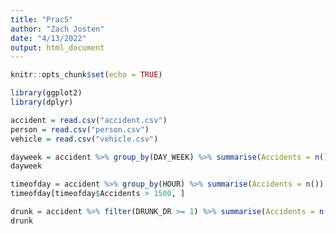 ```yaml
---
title: "Prac5"
author: "Zach Josten"
date: "4/13/2022"
output: html_document
---
```




```r
knitr::opts_chunk$set(echo = TRUE)
```

```r
library(ggplot2)
library(dplyr)

accident = read.csv("accident.csv")
person = read.csv("person.csv")
vehicle = read.csv("vehicle.csv")
```

```r
dayweek = accident %>% group_by(DAY_WEEK) %>% summarise(Accidents = n())
dayweek
```
```r
timeofday = accident %>% group_by(HOUR) %>% summarise(Accidents = n())
timeofday[timeofday$Accidents > 1500, ]
```
```r
drunk = accident %>% filter(DRUNK_DR >= 1) %>% summarise(Accidents = n())
drunk
```


